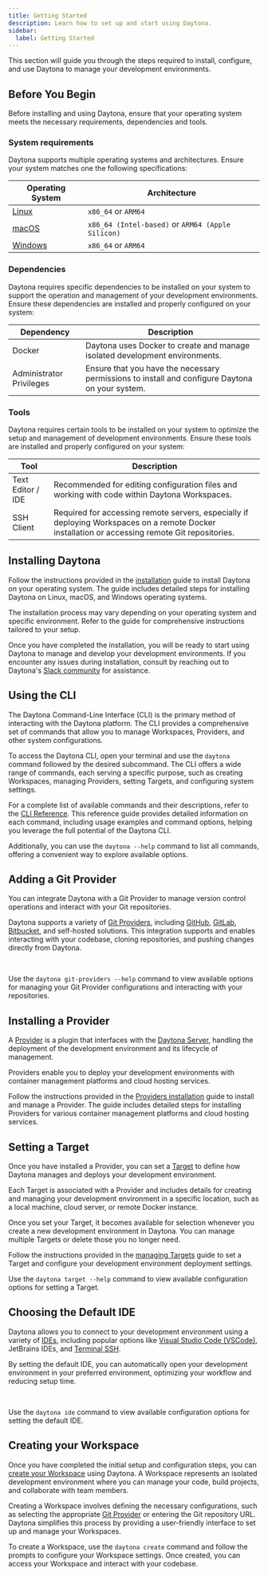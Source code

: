 ```yaml
---
title: Getting Started
description: Learn how to set up and start using Daytona.
sidebar:
  label: Getting Started
---
```



This section will guide you through the steps required to install, configure, and use Daytona to manage your development environments.

## Before You Begin

Before installing and using Daytona, ensure that your operating system meets the necessary requirements, dependencies and tools.

### System requirements

Daytona supports multiple operating systems and architectures. Ensure your system matches one the following specifications:

| **Operating System**                         | **Architecture**                                   |
|-----------------------------------------------| --------------------------------------------------|
| [Linux](installation/installation#linux)      | `x86_64` or `ARM64`                               |
| [macOS](/installation/installation#macos)     | `x86_64 (Intel-based)` or `ARM64 (Apple Silicon)` |
| [Windows](/installation/installation#windows) | `x86_64` or `ARM64`                               |

### Dependencies

Daytona requires specific dependencies to be installed on your system to support the operation and management of your development environments. Ensure these dependencies are installed and properly configured on your system:

| **Dependency**            | **Description**                                                                                 |
|---------------------------|-------------------------------------------------------------------------------------------------|
| Docker                    | Daytona uses Docker to create and manage isolated development environments.                     |
| Administrator Privileges  | Ensure that you have the necessary permissions to install and configure Daytona on your system. |

### Tools

Daytona requires certain tools to be installed on your system to optimize the setup and management of development environments. Ensure these tools are installed and properly configured on your system:

| **Tool**                          | **Description**                                                                                                                                 |
|-----------------------------------|-------------------------------------------------------------------------------------------------------------------------------------------------|
| Text Editor / IDE                 | Recommended for editing configuration files and working with code within Daytona Workspaces.                                                    |
| SSH Client                        | Required for accessing remote servers, especially if deploying Workspaces on a remote Docker installation or accessing remote Git repositories. |

## Installing Daytona

Follow the instructions provided in the [installation](/installation/installation) guide to install Daytona on your operating system. The guide includes detailed steps for installing Daytona on Linux, macOS, and Windows operating systems.

The installation process may vary depending on your operating system and specific environment. Refer to the guide for comprehensive instructions tailored to your setup.

<DocumentList>
<DocumentListItem
    title="Linux Installation"
    href="/installation/installation#linux"
  />
  <DocumentListItem
    title="macOS Installation"
    href="/installation/installation#macos"
  />
  <DocumentListItem
    title="Windows Installation"
    href="/installation/installation#windows"
  />
</DocumentList>

Once you have completed the installation, you will be ready to start using Daytona to manage and develop your development environments. If you encounter any issues during installation, consult by reaching out to Daytona's [Slack community](https://go.daytona.io/slack) for assistance.

## Using the CLI

The Daytona Command-Line Interface (CLI) is the primary method of interacting with the Daytona platform. The CLI provides a comprehensive set of commands that allow you to manage Workspaces, Providers, and other system configurations.

To access the Daytona CLI, open your terminal and use the `daytona` command followed by the desired subcommand. The CLI offers a wide range of commands, each serving a specific purpose, such as creating Workspaces, managing Providers, setting Targets, and configuring system settings.

For a complete list of available commands and their descriptions, refer to the [CLI Reference](/reference/cli). This reference guide provides detailed information on each command, including usage examples and command options, helping you leverage the full potential of the Daytona CLI.

Additionally, you can use the `daytona --help` command to list all commands, offering a convenient way to explore available options.

<DocumentList>
<DocumentListItem
    title="CLI Reference"
    subtitle="Learn how to use the Daytona Command-Line Interface (CLI) to manage your development environments."
    href="/reference/cli"
    expanded
  />
</DocumentList>

## Adding a Git Provider

You can integrate Daytona with a Git Provider to manage version control operations and interact with your Git repositories.

Daytona supports a variety of [Git Providers](/configuration/git-providers), including [GitHub](/configuration/git-providers#github), [GitLab](/configuration/git-providers#gitlab), [Bitbucket](/configuration/git-providers#bitbucket), and self-hosted solutions. This integration supports and enables interacting with your codebase, cloning repositories, and pushing changes directly from Daytona.

<br />

<CardGrid gridNumber={3} mobileGridNumber={1} colsMinWidth='150px' colsMinWidthMobile='100px'>
    <TitleCard icon={githubLogo} title="GitHub" link="/configuration/git-providers#github" imageAlt="'GitHub logo"/>
    <TitleCard icon={gitlabLogo} title="GitLab" link="/configuration/git-providers#gitlab" imageAlt="GitLab logo"/>
    <TitleCard icon={bitbucketLogo} title="Bitbucket" link="/configuration/git-providers#bitbucket" imageAlt="BitBucket logo"/>
</CardGrid>

Use the `daytona git-providers --help` command to view available options for managing your Git Provider configurations and interacting with your repositories.

<DocumentList>
<DocumentListItem
    title="Add a Git Provider"
    subtitle="Learn how to add a Git Provider to Daytona and start managing your repositories effectively."
    href="/configuration/git-providers#add-a-git-provider"
    expanded
  />
</DocumentList>

## Installing a Provider

A [Provider](/configuration/providers) is a plugin that interfaces with the [Daytona Server](/usage/server), handling the deployment of the development environment and its lifecycle of management.

Providers enable you to deploy your development environments with container management platforms and cloud hosting services.

Follow the instructions provided in the [Providers installation](/configuration/providers#managing-providers) guide to install and manage a Provider. The guide includes detailed steps for installing Providers for various container management platforms and cloud hosting services.

<DocumentList>
<DocumentListItem
    title="Install a Provider"
    subtitle="Learn how to install a Provider and interface with the Daytona Server."
    href="/configuration/providers#managing-providers"
    expanded
  />
</DocumentList>

## Setting a Target

Once you have installed a Provider, you can set a [Target](/configuration/providers#managing-targets) to define how Daytona manages and deploys your development environment.

Each Target is associated with a Provider and includes details for creating and managing your development environment in a specific location, such as a local machine, cloud server, or remote Docker instance.  

Once you set your Target, it becomes available for selection whenever you create a new development environment in Daytona. You can manage multiple Targets or delete those you no longer need.

Follow the instructions provided in the [managing Targets](/configuration/providers#managing-targets) guide to set a Target and configure your development environment deployment settings.

Use the `daytona target --help` command to view available configuration options for setting a Target.

<DocumentList>
<DocumentListItem
    title="Set a Target"
    subtitle="Learn how to set a Target to define how Daytona manages your development environment."
    href="/configuration/providers#managing-targets"
    expanded
  />
</DocumentList>

## Choosing the Default IDE

Daytona allows you to connect to your development environment using a variety of [IDEs](/usage/ide), including popular options like [Visual Studio Code (VSCode)](/usage/ide#vs-code), JetBrains IDEs, and [Terminal SSH](/usage/ide#terminal-ssh).

By setting the default IDE, you can automatically open your development environment in your preferred environment, optimizing your workflow and reducing setup time.

<br />

<CardGrid gridNumber={9} mobileGridNumber={2} colsMinWidth='64px' colsMinWidthMobile='98px'>
 <ImageCard icon={VSlogo} link="/usage/ide#vs-code" imageAlt="Visual Studio logo" />
 <ImageCard imageDark={PClogo} link="/usage/ide#jetbrains-pycharm-professional" imageAlt="PyCharm logo" />
 <ImageCard imageDark={IJlogo} link="/usage/ide#jetbrains-intellij-idea-ultimate" imageAlt="IntelliJ logo" />
    <ImageCard imageDark={WSlogo} link="/usage/ide#jetbrains-webstorm" imageAlt="WebStorm logo" />
    <ImageCard imageDark={GOlogo} link="/usage/ide#jetbrains-goland" imageAlt="GoLand logo" />
    <ImageCard imageDark={CLlogo} link="/usage/ide#jetbrains-clion" imageAlt="CLion logo" />
    <ImageCard imageDark={RDlogo} link="/usage/ide#jetbrains-rider" imageAlt="Rider logo" />
    <ImageCard imageDark={RMlogo} link="/usage/ide#jetbrains-rubymine" imageAlt="RubyMine logo"/>
</CardGrid>

Use the `daytona ide` command to view available configuration options for setting the default IDE.

<DocumentList>
<DocumentListItem
    title="Set Default IDE"
    subtitle="Learn how to set your default IDE to automatically open your development environment."
    href="/usage/ide#set-the-default-ide"
    expanded
  />
</DocumentList>

## Creating your Workspace

Once you have completed the initial setup and configuration steps, you can [create your Workspace](/usage/workspaces#create-a-workspace) using Daytona. A Workspace represents an isolated development environment where you can manage your code, build projects, and collaborate with team members.

Creating a Workspace involves defining the necessary configurations, such as selecting the appropriate [Git Provider](/configuration/git-providers) or entering the Git repository URL. Daytona simplifies this process by providing a user-friendly interface to set up and manage your Workspaces.

To create a Workspace, use the `daytona create` command and follow the prompts to configure your Workspace settings. Once created, you can access your Workspace and interact with your codebase.

<DocumentList>
<DocumentListItem
    title="Create a Workspace"
    subtitle="Learn how to create your Workspace using Daytona."
    href="/usage/workspaces#create-a-workspace"
    expanded
  />
</DocumentList>
